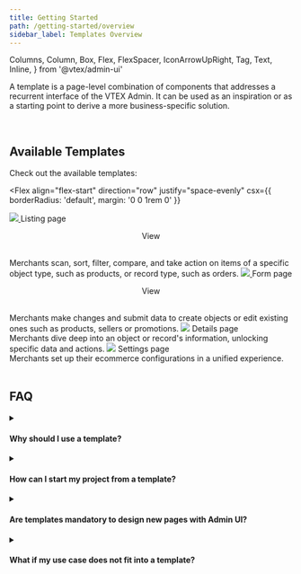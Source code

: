 ```yaml
---
title: Getting Started
path: /getting-started/overview
sidebar_label: Templates Overview
---
```


  Columns,
  Column,
  Box,
  Flex,
  FlexSpacer,
  IconArrowUpRight,
  Tag,
  Text,
  Inline,
} from '@vtex/admin-ui'

A template is a page-level combination of components that addresses a recurrent interface of the VTEX Admin. It can be used as an inspiration or as a starting point to derive a more business-specific solution.

<br />

## Available Templates

Check out the available templates:

<Flex
  align="flex-start"
  direction="row"
  justify="space-evenly"
  csx={{ borderRadius: 'default', margin: '0 0 1rem 0' }}
>
  <Box>
  <a href="https://admin-ui.vercel.app/templates/listing%20page/overview">
    <Flex
      display="flex"
      align="stretch"
      direction="column"
      justify="space-around"
      csx={{
        border: '$neutral',
        borderRadius: 'default',
        margin: '0 0.5rem 0 0',
        overflow: 'hidden',
      }}
    >
      <Box>
        <Box>
          <a href="https://admin-ui.vercel.app/templates/listing%20page/overview">
            <img src="https://user-images.githubusercontent.com/77292838/191286878-ab93116f-8150-4875-8914-2e70d1345995.png"></img>
          </a>
        </Box>
      </Box>
      <Box csx={{ padding: '20px' }}>
        <Flex align="stretch" direction="column" justify="space-between">
          <Flex align="center" direction="row" justify="space-between">
            <Text variant="action1">Listing page</Text>
            <Flex align="center">
              <p>View</p>
              <IconArrowUpRight csx={{ float: 'right', height: '24px' }} />
            </Flex>
          </Flex>
          <br />
          <Text>
            Merchants scan, sort, filter, compare, and take action on items of a specific object type, such as products, or record type, such as
            orders.
          </Text>
        </Flex>
      </Box>
    </Flex>
  </a>
  </Box>
  <Box>
  <a href="https://admin-ui.vercel.app/templates/form%20page/overview">
    <Flex
      href="https://admin-ui.vercel.app/templates/form%20page/overview"
      display="flex"
      align="stretch"
      direction="column"
      justify="space-between"
      csx={{
        border: '$neutral',
        borderRadius: 'default',
        margin: '0 0 0 0.5rem',
        overflow: 'hidden',
      }}
    >
      <Box>
        <Box>
          <a href="https://admin-ui.vercel.app/templates/form%20page/overview">
            <img src="https://user-images.githubusercontent.com/77292838/207896064-a8460638-bead-42af-bc63-60c37daf6b3a.png"></img>
          </a>
        </Box>
      </Box>
      <Box csx={{ padding: '20px' }}>
        <Flex align="stretch" direction="column" justify="space-between">
          <Flex align="center" direction="row" justify="space-between">
            <Text variant="action1" tone="primary">
              Form page
            </Text>
              <Flex align="center">
                <p>View</p>
                <IconArrowUpRight csx={{ float: 'right', height: '24px' }} />
              </Flex>
          </Flex>
          <br />
          <Text tone="primary">
            Merchants make changes and submit data to create objects or edit existing ones such as products, sellers or promotions.
          </Text>
        </Flex>
      </Box>
    </Flex>
</a>
</Box>
  </Flex>
<Flex
  align="flex-start"
  direction="row"
  justify="flex-start"
  csx={{ borderRadius: 'default' }}
>
  <Flex
    align="stretch"
    direction="column"
    justify="space-around"
    csx={{
      border: '$neutral',
      borderRadius: 'default',
      margin: '0 0.5rem 0 0',
      background: '#F8F8F8',
      overflow: 'hidden',
    }}
  >
    <Box>
      <Box>
        <img src="https://user-images.githubusercontent.com/77292838/191287240-fe8ad296-4f1b-4ffd-8a3f-1610171a948d.png"></img>
      </Box>
    </Box>
    <Box csx={{ padding: '20px' }}>
      <Flex align="stretch" direction="column" justify="space-between">
        <Flex align="center" direction="row" justify="space-between">
          <Text variant="action1" tone="secondary">
            Details page
          </Text>
          <Tag label="Soon" variant="gray" csx={{ float: 'right' }} />
        </Flex>
        <br />
        <Text tone="secondary">
          Merchants dive deep into an object or record's information, unlocking specific data and actions.
        </Text>
      </Flex>
    </Box>
  </Flex>
  <Flex
    align="stretch"
    direction="column"
    justify="space-around"
    csx={{
      border: '$neutral',
      borderRadius: 'default',
      margin: '0 0 0 0.5rem',
      background: '#F8F8F8',
      overflow: 'hidden',
    }}
  >
    <Box>
      <Box>
        <img src="https://user-images.githubusercontent.com/77292838/191287297-6248f168-0c70-4124-9215-5ca8195d6835.png"></img>
      </Box>
    </Box>
    <Box csx={{ padding: '20px' }}>
      <Flex align="stretch" direction="column" justify="space-between">
        <Flex align="center" direction="row" justify="space-between">
          <Text variant="action1" tone="secondary">
            Settings page
          </Text>
          <Tag label="Soon" variant="gray" csx={{ float: 'right' }} />
        </Flex>
        <br />
        <Text tone="secondary">
          Merchants set up their ecommerce configurations in a unified experience.
        </Text>
      </Flex>
    </Box>
  </Flex>
</Flex>

<br />
<br />

## FAQ

<details>
  <summary><h4>Why should I use a template?</h4></summary>
  <div>
    Templates work as a tool to ensure consistency across the VTEX Admin and thus provide a great experience for the merchant. For designers and developers, templates make it easier to understand the patterns to structure recurrent page types and save time when designing or implementing.
    <br />
    <br />
    Using templates can help achieve the following outcomes:
    <ul>
        <li>Migrate pages to Admin UI faster.</li>
        <li>Test new features with more agility.</li>
        <li>Reduce time to launch.</li>
    </ul>
  </div>
</details>

<details>
  <summary><h4>How can I start my project from a template?</h4></summary>
  <div>
    Templates are pre-configured starting kits made available as:
    <ul>
        <li>Reusable Figma files, with the states, interactions, and messages.</li>
        <li>Reusable boilerplate code, with the dependencies, files, and folder structure already set up.</li>
    </ul>
    <br />
    <br />
    <strong>Designers:</strong>
    <br /><br />
  <OrderedList>
  <OrderedListItem>
    Choose the template that fits your use case:
    <br />
    <br />
    <ul>
      <li>
        <a href="https://admin-ui.vercel.app/templates/listing%20page/overview">
          Listing page
        </a>
      </li>
      <li>
        <a href="https://admin-ui.vercel.app/templates/form%20page/overview">
          Form page
        </a>
      </li>
      <li>Details (coming soon)</li>
      <li>Settings (coming soon)</li>
    </ul>
  </OrderedListItem>
  <OrderedListItem>Read the template's documentation.</OrderedListItem>
  <OrderedListItem>
    Create a copy of the template's Figma file, so you can get started with your
    own version.
  </OrderedListItem>
  <OrderedListItem>
    Make the desired changes to content and components. Make sure you access our
    components' documentation to learn more about each one.
  </OrderedListItem>
  <OrderedListItem>
    Share your version of the prototype with the developers in your team.
  </OrderedListItem>
</OrderedList>
    <br /><br />
    <strong>Developers:</strong>
    <br /><br />
    <OrderedList>
  <OrderedListItem>
    If there is a designer on your team, reach out to them to get the finalized
    interface. If not, choose the template that fits your use case.
    <br />
    <br />
    <ul>
      <li>
        <a href="https://admin-ui.vercel.app/templates/listing%20page/overview">
          Listing page
        </a>
      </li>
      <li>
        <a href="https://admin-ui.vercel.app/templates/form%20page/overview">
          Form page
        </a>
      </li>
      <li>Details (coming soon)</li>
      <li>Settings (coming soon)</li>
    </ul>
  </OrderedListItem>
  <OrderedListItem>
    Read our{' '}
    <a href="https://admin-ui.vercel.app/documentation/developing/quick-start">
      onboarding documentation
    </a>{' '}
    to learn more about development with Admin UI.
  </OrderedListItem>
</OrderedList>
  </div>
</details>

<details>
  <summary><h4>Are templates mandatory to design new pages with Admin UI?</h4></summary>
  <div>
    We understand that ecommerce operations come with a diversity of scenarios and use cases, so using the templates is not mandatory. The goal of templates is to speed up your implementation of Admin UI, based on the most frequent pages in the platform.
  </div>
</details>

<details>
  <summary><h4> What if my use case does not fit into a template?</h4></summary>
  <div>
    The templates cover the most recurrent interfaces, but some edge cases might occur. If you find a scenario that is not covered by our templates, <a href="https://admin-ui.vercel.app/documentation/introduction/contact-us">reach out to us</a>.
  </div>
</details>
